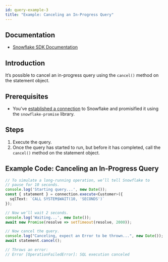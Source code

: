 ```yaml
---
id: query-example-3
title: "Example: Canceling an In-Progress Query"
---
```


## Documentation

- [Snowflake SDK Documentation](https://docs.snowflake.com/en/developer-guide/node-js/nodejs-driver-execute#canceling-statements)

## Introduction

It’s possible to cancel an in-progress query using the `cancel()` method on the statement object.

## Prerequisites

- You’ve [established a connection](../../connecting) to Snowflake and promisified it using the `snowflake-promise` library.

## Steps

1. Execute the query.
2. Once the query has started to run, but before it has completed, call the `cancel()` method on the statement object.

## Example Code: Canceling an In-Progress Query

```typescript
// To simulate a long-running operation, we’ll tell Snowflake to
// pause for 10 seconds.
console.log('Starting query...', new Date());
const { statement } = connection.execute<Customer>({
  sqlText: `CALL SYSTEM$WAIT(10, 'SECONDS')`
});

// Now we’ll wait 2 seconds.
console.log('Waiting...', new Date());
await new Promise(resolve => setTimeout(resolve, 2000));

// Now cancel the query.
console.log("Canceling, expect an Error to be thrown...", new Date());
await statement.cancel();

// Throws an error:
// Error [OperationFailedError]: SQL execution canceled
```
